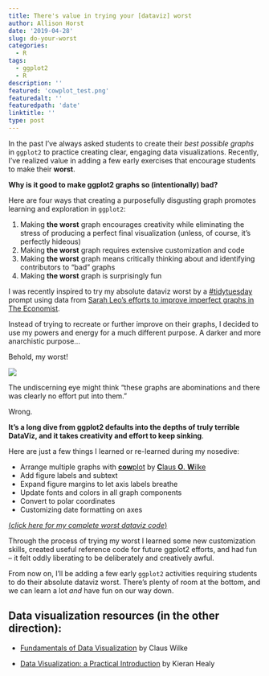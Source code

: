 ```yaml
---
title: There's value in trying your [dataviz] worst
author: Allison Horst
date: '2019-04-28'
slug: do-your-worst
categories:
  - R
tags:
  - ggplot2
  - R
description: ''
featured: 'cowplot_test.png'
featuredalt: ''
featuredpath: 'date'
linktitle: ''
type: post
---
```


In the past I've always asked students to create their *best possible graphs* in `ggplot2` to practice creating clear, engaging data visualizations. Recently, I've realized value in adding a few early exercises that encourage students to make their **worst**.

**Why is it good to make ggplot2 graphs so (intentionally) bad?**

Here are four ways that creating a purposefully disgusting graph promotes learning and exploration in `ggplot2`: 

1. Making **the worst** graph encourages creativity while eliminating the stress of producing a perfect final visualization (unless, of course, it's perfectly hideous)
2. Making **the worst** graph requires extensive customization and code
3. Making **the worst** graph means critically thinking about and identifying contributors to "bad" graphs
4. Making **the worst** graph is surprisingly fun

I was recently inspired to try my absolute dataviz worst by a [#tidytuesday](https://github.com/rfordatascience/tidytuesday) prompt using data from [Sarah Leo's efforts to improve imperfect graphs in The Economist](https://medium.economist.com/mistakes-weve-drawn-a-few-8cdd8a42d368). 

Instead of trying to recreate or further improve on their graphs, I decided to use my powers and energy for a much different purpose. A darker and more anarchistic purpose... 

Behold, my worst!

![](cowplot_test.png)

The undiscerning eye might think "these graphs are abominations and there was clearly no effort put into them." 

Wrong.

**It's a long dive from ggplot2 defaults into the depths of truly terrible DataViz, and it takes creativity and effort to keep sinking**. 

Here are just a few things I learned or re-learned during my nosedive:

- Arrange multiple graphs with [**cow**plot](https://cran.r-project.org/web/packages/cowplot/vignettes/introduction.html) by [**C**laus **O**. **W**ilke](https://github.com/clauswilke)
- Add figure labels and subtext
- Expand figure margins to let axis labels breathe
- Update fonts and colors in all graph components
- Convert to polar coordinates
- Customizing date formatting on axes

[(*click here for my complete worst dataviz code*)](https://github.com/allisonhorst/allison-tidy-tuesdays/tree/master/2019-%2004-16)

Through the process of trying my worst I learned some new customization skills, created useful reference code for future ggplot2 efforts, and had fun -- it felt oddly liberating to be deliberately and creatively awful. 

From now on, I'll be adding a few early `ggplot2` activities requiring students to do their absolute dataviz worst. There's plenty of room at the bottom, and we can learn a lot *and* have fun on our way down. 

## Data visualization resources (in the other direction):

- [Fundamentals of Data Visualization](https://serialmentor.com/dataviz/) by Claus Wilke

- [Data Visualization: a Practical Introduction](https://kieranhealy.org/publications/dataviz/) by Kieran Healy




